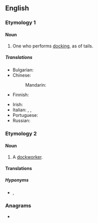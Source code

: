 {{also|Docker}}
==English==

===Etymology 1===
{{suffix|dock|er|gloss1=cut off|lang=en}}

====Noun====
{{en-noun}}

# One who performs [[docking]], as of tails.

=====Translations=====
{{trans-top|one who performs docking}}
* Bulgarian: {{t|bg|докер|m}}
* Chinese:
*: Mandarin: {{t-needed|cmn}}
* Finnish: {{t|fi|trimmaaja}}
{{trans-mid}}
* Irish: {{t|ga|dugaire|m}}
* Italian: {{t+|it|portuale|m}}, {{t+|it|scaricatore|m}}, {{t|it|scaricatore di porto|m}}
* Portuguese: {{t-needed|pt}}
* Russian: {{t+|ru|до́кер|m}}
{{trans-bottom}}

===Etymology 2===
{{suffix|dock|er|gloss1=wharf|lang=en}}

====Noun====
{{en-noun}}

# A [[dockworker]].

====Translations====
{{trans-see|dockworker|dockworker}}

=====Hyponyms=====
* {{l|en|longshoreman}}, {{l|en|stevedore}}

===Anagrams===
* {{anagrams|en|a=cdekor|corked|ockerd|redock|rocked}}